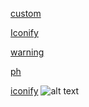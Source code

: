 [custom](https://github.com/natemoo-re/astro-icon?tab=readme-ov-file#usage)

[Iconify](https://github.com/natemoo-re/astro-icon?tab=readme-ov-file#iconify-icons)

[warning](https://github.com/natemoo-re/astro-icon?tab=readme-ov-file#configuration)

[ph](https://icon-sets.iconify.design/ph/)

[iconify](https://icon-sets.iconify.design)
![alt text](image.png)
